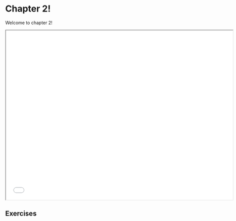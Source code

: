# Chapter 2! {.unnumbered}

Welcome to chapter 2!

```{=html}
<iframe class="slide-deck" src="./slides/pres2.html" title="presentation 2" width="720" height="540">
</iframe>
```

## Exercises


